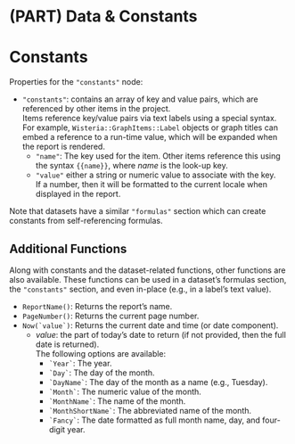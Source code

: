 # (PART) Data & Constants {-}

# Constants {#constants-properties}

Properties for the `"constants"` node:

- `"constants"`: contains an array of key and value pairs, which are referenced by other items in the project. \
  Items reference key/value pairs via text labels using a special syntax. For example, `Wisteria::GraphItems::Label` objects or graph
  titles can embed a reference to a run-time value, which will be expanded when the report is rendered.
  - `"name"`: The key used for the item. Other items reference this using the syntax `{{name}}`, where *name* is the look-up key.
  - `"value"` either a string or numeric value to associate with the key. \
    If a number, then it will be formatted to the current locale when displayed in the report. \

Note that datasets have a similar `"formulas"` section which can create constants from self-referencing formulas.

::: {.minipage data-latex="{\textwidth}"}
## Additional Functions {#additional-functions .unnumbered}

Along with constants and the dataset-related functions, other functions are also available.
These functions can be used in a dataset's formulas section, the `"constants"` section, and even in-place (e.g., in a label's text value).

- ``ReportName()``: Returns the report's name.
- ``PageNumber()``: Returns the current page number.
- ``Now(`value`)``: Returns the current date and time (or date component).
    - *value*: the part of today's date to return (if not provided, then the full date is returned). \
      The following options are available:
      - `` `Year` ``: The year.
      - `` `Day` ``: The day of the month.
      - `` `DayName` ``: The day of the month as a name (e.g., Tuesday).
      - `` `Month` ``: The numeric value of the month.
      - `` `MonthName` ``: The name of the month.
      - `` `MonthShortName` ``: The abbreviated name of the month.
      - `` `Fancy` ``: The date formatted as full month name, day, and four-digit year.
:::
